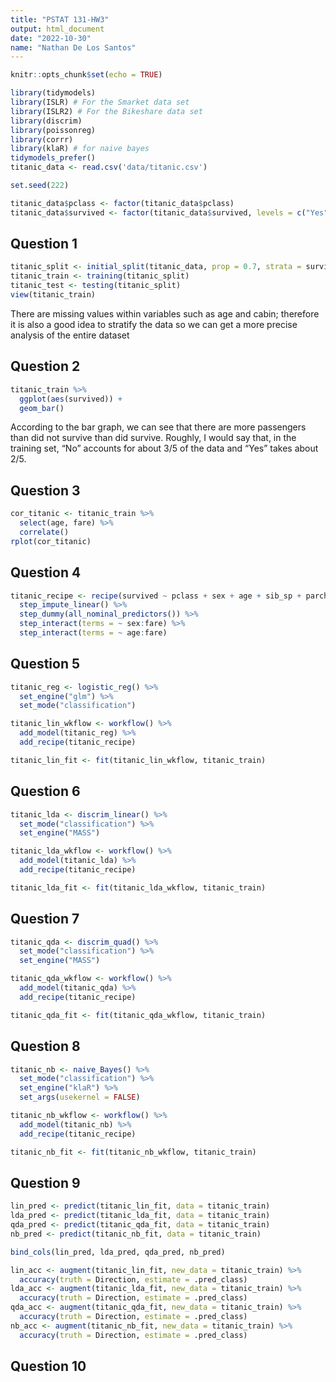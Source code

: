 ```yaml
---
title: "PSTAT 131-HW3"
output: html_document
date: "2022-10-30"
name: "Nathan De Los Santos"
---
```


```r
knitr::opts_chunk$set(echo = TRUE)
```

```r
library(tidymodels)
library(ISLR) # For the Smarket data set
library(ISLR2) # For the Bikeshare data set
library(discrim)
library(poissonreg)
library(corrr)
library(klaR) # for naive bayes
tidymodels_prefer()
titanic_data <- read.csv('data/titanic.csv')
```

```r
set.seed(222)

titanic_data$pclass <- factor(titanic_data$pclass)
titanic_data$survived <- factor(titanic_data$survived, levels = c("Yes", "No"))
```

## Question 1
```r
titanic_split <- initial_split(titanic_data, prop = 0.7, strata = survived)
titanic_train <- training(titanic_split)
titanic_test <- testing(titanic_split)
view(titanic_train)
```
There are missing values within variables such as age and cabin; therefore it is also a good idea to stratify the data so we can get a more precise analysis of the entire dataset

## Question 2
```r
titanic_train %>%
  ggplot(aes(survived)) +
  geom_bar()
```
According to the bar graph, we can see that there are more passengers than did not survive than did survive. Roughly, I would say that, in the training set, "No" accounts for about 3/5 of the data and "Yes" takes about 2/5.

## Question 3
```r
cor_titanic <- titanic_train %>%
  select(age, fare) %>%
  correlate()
rplot(cor_titanic)
```


## Question 4
```r
titanic_recipe <- recipe(survived ~ pclass + sex + age + sib_sp + parch + fare, data = titanic_train) %>% 
  step_impute_linear() %>% 
  step_dummy(all_nominal_predictors()) %>% 
  step_interact(terms = ~ sex:fare) %>%
  step_interact(terms = ~ age:fare)
```


## Question 5
```r
titanic_reg <- logistic_reg() %>% 
  set_engine("glm") %>% 
  set_mode("classification")

titanic_lin_wkflow <- workflow() %>% 
  add_model(titanic_reg) %>% 
  add_recipe(titanic_recipe)

titanic_lin_fit <- fit(titanic_lin_wkflow, titanic_train)
```


## Question 6
```r
titanic_lda <- discrim_linear() %>% 
  set_mode("classification") %>% 
  set_engine("MASS") 

titanic_lda_wkflow <- workflow() %>% 
  add_model(titanic_lda) %>% 
  add_recipe(titanic_recipe)

titanic_lda_fit <- fit(titanic_lda_wkflow, titanic_train)
```


## Question 7
```r
titanic_qda <- discrim_quad() %>% 
  set_mode("classification") %>% 
  set_engine("MASS") 

titanic_qda_wkflow <- workflow() %>% 
  add_model(titanic_qda) %>% 
  add_recipe(titanic_recipe)

titanic_qda_fit <- fit(titanic_qda_wkflow, titanic_train)
```


## Question 8
```r
titanic_nb <- naive_Bayes() %>% 
  set_mode("classification") %>% 
  set_engine("klaR") %>% 
  set_args(usekernel = FALSE)

titanic_nb_wkflow <- workflow() %>% 
  add_model(titanic_nb) %>% 
  add_recipe(titanic_recipe)

titanic_nb_fit <- fit(titanic_nb_wkflow, titanic_train)
```


## Question 9
```r
lin_pred <- predict(titanic_lin_fit, data = titanic_train)
lda_pred <- predict(titanic_lda_fit, data = titanic_train)
qda_pred <- predict(titanic_qda_fit, data = titanic_train)
nb_pred <- predict(titanic_nb_fit, data = titanic_train)

bind_cols(lin_pred, lda_pred, qda_pred, nb_pred)

lin_acc <- augment(titanic_lin_fit, new_data = titanic_train) %>% 
  accuracy(truth = Direction, estimate = .pred_class)
lda_acc <- augment(titanic_lda_fit, new_data = titanic_train) %>% 
  accuracy(truth = Direction, estimate = .pred_class)
qda_acc <- augment(titanic_qda_fit, new_data = titanic_train) %>% 
  accuracy(truth = Direction, estimate = .pred_class)
nb_acc <- augment(titanic_nb_fit, new_data = titanic_train) %>% 
  accuracy(truth = Direction, estimate = .pred_class)
```


## Question 10
```r

```